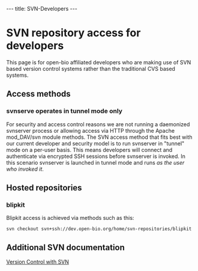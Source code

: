 ---
title: SVN-Developers
---

= SVN repository access for developers =

This page is for open-bio affiliated developers who are making use of SVN based version control systems rather than the traditional CVS based systems. 

== Access methods ==
=== svnserve operates in tunnel mode only ===
For security and access control reasons we are not running a daemonized svnserver process or allowing access via HTTP through the Apache mod_DAV/svn module methods. The SVN access method that fits best with our current developer and security model is to run svnserver in "tunnel" mode on a per-user basis. This means developers will connect and authenticate via encrypted SSH sessions before svnserver is invoked. In this scenario svnserver is launched in tunnel mode and runs <em>as the user who invoked it</em>.

== Hosted repositories ==
=== blipkit ===
Blipkit access is achieved via methods such as this:
<pre>
svn checkout svn+ssh://dev.open-bio.org/home/svn-repositories/blipkit
</pre>

== Additional SVN documentation ==

[http://svnbook.red-bean.com/en/1.1/index.html Version Control with SVN ]